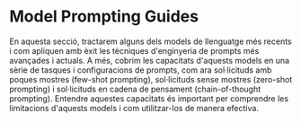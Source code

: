 # Model Prompting Guides



En aquesta secció, tractarem alguns dels models de llenguatge més recents i com apliquen amb èxit les tècniques d'enginyeria de prompts més avançades i actuals. A més, cobrim les capacitats d'aquests models en una sèrie de tasques i configuracions de prompts, com ara sol·licituds amb poques mostres (few-shot prompting), sol·licituds sense mostres (zero-shot prompting) i sol·licituds en cadena de pensament (chain-of-thought prompting). Entendre aquestes capacitats és important per comprendre les limitacions d'aquests models i com utilitzar-los de manera efectiva.

<ContentFileNames section="models" lang="ca"/>